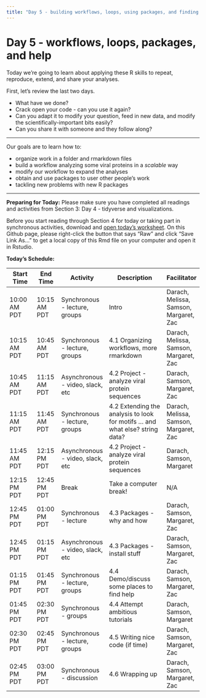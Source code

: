```yaml
---
title: "Day 5 - building workflows, loops, using packages, and finding help in new areas"
---
```


# Day 5 - workflows, loops, packages, and help

Today we're going to learn about applying these R 
skills to 
repeat, reproduce, extend, and share your analyses.

First, let's review the last two days.

<!-- exercise -->

<!--are we trying to make students think about writing functions and clean code? I'm not sure that's clear if this is asynchronous reading-->

- What have we done?
- Crack open your code - can you use it again?
- Can you adapt it to modify your question, 
  feed in new data, and modify the
  scientifically-important bits easily?
- Can you share it with someone and they follow
  along?

---

Our goals are to learn how to:

- organize work in a folder and rmarkdown files
- build a workflow analyzing some viral proteins in a *scalable* way
- modify our workflow to expand the analyses
- obtain and use packages to user other people's work
- tackling new problems with new R packages

---

**Preparing for Today:**
Please make sure you have completed all readings and activities from 
Section 3: Day 4 - tidyverse and visualizations. 

Before you start reading through Section 4 for today or taking part in
synchronous activities, download and [open today's
worksheet](https://github.com/darachm/dll-r/blob/main/worksheets/dll-r_Day5_Lab.Rmd).
On this Github page, please right-click the button that says "Raw" and click
"Save Link As..." to get a local copy of this Rmd file on your computer and
open it in Rstudio.

**Today's Schedule:**

| Start Time | End Time | Activity |   Description   | Facilitator |
| ------------- | ----------- | ------------- | ----------------------------- | --------------- |
| 10:00 AM PDT | 10:15 AM PDT | Synchronous - lecture, groups | Intro | Darach, Melissa, Samson, Margaret, Zac |
| 10:15 AM PDT | 10:45 AM PDT | Synchronous - lecture, groups | 4.1 Organizing workflows, more rmarkdown | Darach, Melissa, Samson, Margaret, Zac |
| 10:45 AM PDT | 11:15 AM PDT | Asynchronous - video, slack, etc | 4.2 Project - analyze viral protein sequences | Darach, Samson, Margaret, Zac |
| 11:15 AM PDT | 11:45 AM PDT | Synchronous - lecture, groups | 4.2 Extending the analysis to look for motifs ... and what else? string data? | Darach, Melissa, Samson, Margaret, Zac |
| 11:45 AM PDT | 12:15 PM PDT | Asynchronous - video, slack, etc | 4.2 Project - analyze viral protein sequences | Darach, Samson, Margaret |
| 12:15 PM PDT | 12:45 PM PDT | Break | Take a computer break!  |  N/A  |
| 12:45 PM PDT | 01:00 PM PDT | Synchronous - lecture | 4.3 Packages - why and how | Darach, Samson, Margaret, Zac |
| 12:45 PM PDT | 01:15 PM PDT | Asynchronous - video, slack, etc | 4.3 Packages - install stuff | Darach, Samson, Margaret, Zac |
| 01:15 PM PDT | 01:45 PM PDT | Synchronous - lecture, groups | 4.4 Demo/discuss some places to find help | Darach, Samson, Margaret, Zac |
| 01:45 PM PDT | 02:30 PM PDT | Synchronous - groups | 4.4 Attempt ambitious tutorials | Darach, Samson, Margaret |
| 02:30 PM PDT | 02:45 PM PDT | Synchronous - lecture, groups | 4.5 Writing nice code (if time) | Darach, Samson, Margaret, Zac |
| 02:45 PM PDT | 03:00 PM PDT | Synchronous - discussion | 4.6 Wrapping up | Darach, Samson, Margaret, Zac |

<!-- -->

